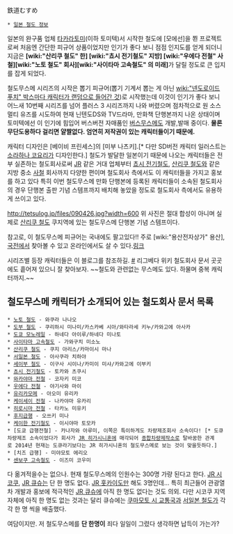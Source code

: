 鉄道むすめ
 * [[일본 철도 정보]]

일본의 완구품 업체 [[타카라토미]](이하 토미텍)서 시작한 철도에 [모에선]을 쬔 프로젝트로써 처음엔 간단한 피규어 상품이었지만 인기가 좋다 보니 점점 인지도를 얻게 되더니 지금은 '''[wiki:"산리쿠 철도" 한] [wiki:"쵸시 전기철도" 지방] [wiki:"우에다 전철" 사철][wiki:"노토 철도" 회사][wiki:"사이타마 고속철도" 의 미래]'''가 달릴 정도로 큰 입지를 잡게 되었다.

철도무스메 시리즈의 시작은 뽑기 피규어(뽑기 기계서 뽑는 게 아닌 [[wiki:"넨도로이드 푸치" 박스마다 캐릭터가 랜덤으로 들어간 것]])로 시작했는데 이것이 인기가 좋다 보니 어느새 10번째 시리즈를 넘어 플러스 3 시리즈까지 나와 버렸으며 점차적으로 원 소스 멀티 유즈를 시도하여 현재 닌텐도DS와 TV드라마, 만화책 단행본까지 나온 상태이며 토미텍에선 이 인기에 힘입어 버스버전 자매품인 [[버스무스메]]도 개발,발매 중이다. '''물론 무단도용하다 걸리면 얄짤없다. 엄연히 저작권이 있는 캐릭터들이기 때문에.'''

캐릭터 디자인은 [베이비 프린세스]의 [미부 나츠키].[* 다만 SD버전 캐릭터 일러스트는 [[소라하나 코요리]]가 디자인한다.] 철도가 발달한 일본이기 때문에 나오는 캐릭터들은 전부 실존하는 철도회사로써 [[JR]] 같은 거대 업체부터 [[쵸시 전기철도]], [[산리쿠 철도]]와 같은 지방 중소 [[사철]] 회사까지 다양한 편이며 철도회사 측에서도 이 캐릭터들을 가지고 홍보를 하고 있다 특히 이번 철도무스메 만화 단행본에 등록된 캐릭터들이 소속된 철도회사의 경우 단행본 출판 기념 스템프까지 배치해 놓았을 정도로 철도회사 측에서도 유용하게 쓰이고 있다.

http://tetsulog.jp/files/090426.jpg?width=600
위 사진은 절대 합성이 아니며 실제로 [[산리쿠 철도]] 쿠지역에 있는 철도무스메 단행본 기념 스템프이다.

참고로, 이 철도무스메 피규어는 국내에도 팔고있다!! 주로 [wiki:"용산전자상가" 용산],[[국전]]에서 찾아볼 수 있고 온라인에서도 살 수 있다.[http://www.hobbypark.co.kr/Nicecart4plus/Shop/Cart/showitem_list.html?SubID=A16B83C384 링크]

시리즈별 등장 캐릭터들은 이 블로그를 참조하길. [http://blog.eufy.com/category/취미/철도 #] 리그베다 위키 철도회사 문서 곳곳에도 흩어져 있으니 잘 찾아보자. ~~철도와 관련없는 무스메도 있다. 하물며 중복 캐릭터까지.~~

== 철도무스메 캐릭터가 소개되어 있는 철도회사 문서 목록 ==
 * [[노토 철도]] - 와쿠라 나나오
 * [[도부 철도]] - 쿠리하시 미나미/카스카베 시아/와타라세 키누/카와고에 아사카
 * [[도쿄 모노레일]] - 하네다 아이루/하네다 미나토
 * [[사이타마 고속철도]] - 가와구치 미소노
 * [[산리쿠 철도]] - 쿠지 아리스/카마이시 마나
 * [[서일본 철도]] - 아사쿠라 치하야
 * [[세이부 철도]] - 이구사 시이나/카미이 미샤/카와고에 이부키
 * [[쵸시 전기철도]] - 토카와 츠쿠시
 * [[와카야마 전철]] - 코자키 미코
 * [[우에다 전철]] - 야기사와 마이
 * [[유리카모메]] - 아오미 유리카
 * [[케이세이 전철]] - 나카야마 유카리
 * [[히로시마 전철]] - 타카노 미유키
 * [[후지급행]] - 오쓰키 미나
 * [[케이한 전기철도]] - 이시야마 토모카
 * [도쿄 급행전철] - 카나자와 아루미, 이쪽은 특이하게도 차량제조회사 소속이다! [* 도큐차량제조 소속이었다가 회사가 [[JR 히가시니혼]]에 매각되어 [[종합차량제작소]]로 탈바꿈한 관계로 2014년 현재는 도큐라기보다는 JR 히가시니혼의 철도무스메로 보는 것이 맞을듯하다.]
 * [치즈 급행] - 미야모토 에리오
 * [[센보쿠 고속철도]] - 이즈미 코우미

다 옮겨적을수는 없으나. 현재 철도무스메의 인원수는 300명 가량 된다고 한다. 
[[JR 시코쿠]], [[JR 큐슈]]는 단 한 명도 없다. [[JR 홋카이도]]만 해도 3명인데... 특히 최근들어 관광열차 개발과 홍보에 적극적인 [[JR 큐슈]]에 아직 한 명도 없다는 것도 의외. 다만 시코쿠 지역 자체에 아직 한 명도 없는 것과는 달리 큐슈에는 [[쿠마모토 시 교통국]]과 [[서일본 철도]]가 각각 한 명 씩을 배출했다.

여담이지만. 저 철도무스메를 '''단 한명이''' 죄다 일일이 그렸다 생각하면 납득이 가는가?
